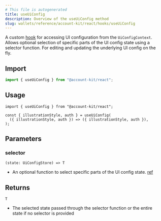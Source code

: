 ```yaml
---
# This file is autogenerated
title: useUiConfig
description: Overview of the useUiConfig method
slug: wallets/reference/account-kit/react/hooks/useUiConfig
---
```


A custom [hook](https://github.com/alchemyplatform/aa-sdk/blob/main/account-kit/react/src/hooks/useUiConfig.tsx) for accessing UI configuration from the `UiConfigContext`. Allows optional selection of specific parts of the UI config state using a selector function.
For editing and updating the underlying UI config on the fly.

## Import

```ts
import { useUiConfig } from "@account-kit/react";
```

## Usage

```tsx twoslash
import { useUiConfig } from "@account-kit/react";

const { illustrationStyle, auth } = useUiConfig(
  ({ illustrationStyle, auth }) => ({ illustrationStyle, auth }),
);
```

## Parameters

### selector

`(state: UiConfigStore) => T`

- An optional function to select specific parts of the UI config state. [ref](https://github.com/alchemyplatform/aa-sdk/blob/main/account-kit/react/src/hooks/useUiConfig.tsx#L23)

## Returns

`T`

- The selected state passed through the selector function or the entire state if no selector is provided
